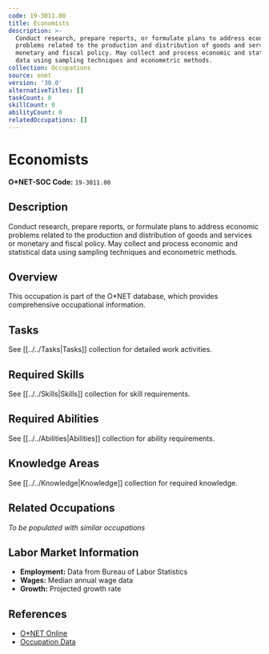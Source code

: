 ```yaml
---
code: 19-3011.00
title: Economists
description: >-
  Conduct research, prepare reports, or formulate plans to address economic
  problems related to the production and distribution of goods and services or
  monetary and fiscal policy. May collect and process economic and statistical
  data using sampling techniques and econometric methods.
collection: Occupations
source: onet
version: '30.0'
alternativeTitles: []
taskCount: 0
skillCount: 0
abilityCount: 0
relatedOccupations: []
---
```

# Economists

**O*NET-SOC Code:** `19-3011.00`

## Description

Conduct research, prepare reports, or formulate plans to address economic problems related to the production and distribution of goods and services or monetary and fiscal policy. May collect and process economic and statistical data using sampling techniques and econometric methods.

## Overview

This occupation is part of the O*NET database, which provides comprehensive occupational information.

## Tasks

See [[../../Tasks|Tasks]] collection for detailed work activities.

## Required Skills

See [[../../Skills|Skills]] collection for skill requirements.

## Required Abilities

See [[../../Abilities|Abilities]] collection for ability requirements.

## Knowledge Areas

See [[../../Knowledge|Knowledge]] collection for required knowledge.

## Related Occupations

*To be populated with similar occupations*

## Labor Market Information

- **Employment:** Data from Bureau of Labor Statistics
- **Wages:** Median annual wage data
- **Growth:** Projected growth rate

## References

- [O*NET Online](https://www.onetonline.org/link/summary/19-3011.00)
- [Occupation Data](https://www.onetcenter.org/)
